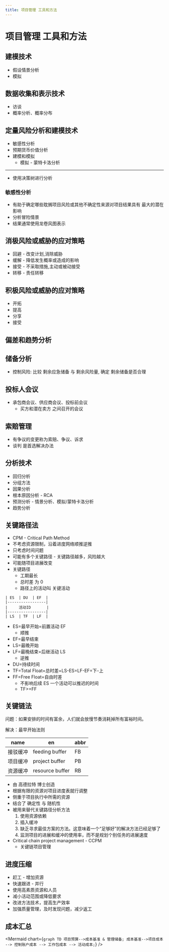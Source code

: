 ```yaml
---
title: 项目管理 工具和方法
---
```


# 项目管理 工具和方法

## 建模技术

- 假设情景分析
- 模拟

## 数据收集和表示技术

- 访谈
- 概率分析、概率分布

## 定量风险分析和建模技术

- 敏感性分析
- 预期货币价值分析
- 建模和模拟
  - 模拟 - 蒙特卡洛分析

---

- 使用决策树进行分析

### 敏感性分析

- 有助于确定哪些耽搁项目风险或其他不确定性来源对项目结果具有 最大的潜在影响
- 分析冒险情景
- 结果通常使用龙卷风图表示

## 消极风险或威胁的应对策略

- 回避 - 改变计划,消除威胁
- 缓解 - 降低发生概率或造成的影响
- 接受 - 不采取措施,主动或被动接受
- 转移 - 责任转移

## 积极风险或威胁的应对策略

- 开拓
- 提高
- 分享
- 接受

## 偏差和趋势分析

## 储备分析

- 控制风险: 比较 剩余应急储备 与 剩余风险量, 确定 剩余储备是否合理

## 投标人会议

- 承包商会议、供应商会议、投标前会议
  - 买方和潜在卖方 之间召开的会议

## 索赔管理

- 有争议的变更称为索赔、争议、诉求
- 谈判 是首选解决办法

## 分析技术

- 回归分析
- 分组方法
- 因果分析
- 根本原因分析 - RCA
- 预测分析 - 情景分析、模拟/蒙特卡洛分析
- 趋势分析

## 关键路径法

- CPM - Critical Path Method
- 不考虑资源限制，沿着进度网络顺推逆推
- 只考虑时间问题
- 可能有多个关键路径 - 关键路径越多，风险越大
- 可能随项目进展改变
- 关键路径
  - 工期最长
  - 总时差 为 0
  - 路径上的活动叫 关键活动

```
| ES  | DU  | EF  |
|-----------------|
|     活动ID       |
|-----------------|
| LS  | TF  | LF  |
```

- ES=最早开始=前置活动 EF
  - 顺推
- EF=最早结束
- LS=最晚开始
- LF=最晚结束=后继活动 LS
  - 逆推
- DU=持续时间
- TF=Total Float=总时差=LS-ES=LF-EF=下-上
- FF=Free Float=自由时差
  - 不影响后续 ES 一个活动可以推迟的时间
  - TF>=FF

## 关键链法

问题：如果安排的时间有富余，人们就会放慢节奏消耗掉所有富裕时间。

解决：最早开始法则

| name     | en              | abbr |
| -------- | --------------- | ---- |
| 接驳缓冲 | feeding buffer  | FB   |
| 项目缓冲 | project buffer  | PB   |
| 资源缓冲 | resource buffer | RB   |

- 由 高德拉特 博士创造
- 根据有限的资源对项目进度表就行调整
- 侧重于项目执行中所需的资源
- 结合了 确定性 与 随机性
- 被用来替代关键路径分析方法
  1. 使用资源依赖
  2. 插入缓冲
  3. 缺乏寻求最佳方案的方法。这意味着一个“足够好”的解决方法已经足够了
  4. 监测项目的进展和缓冲的使用率，而不是规划个别任务的进展速度
- Critical chain project management - CCPM
  - 关键链项目管理

## 进度压缩

- 赶工 - 增加资源
- 快速跟进 - 并行
- 使用高素质资源和人员
- 减小活动范围或降低要求
- 改进方法技术，提高生产效率
- 加强质量管理，及时发现问题，减少返工

## 成本汇总


<Mermaid
  chart={`
graph TD
    项目预算-->成本基准 & 管理储备;
    成本基准-->项目成本 --> 控制账户成本 --> 工作包成本 --> 活动成本;
`}
/>

